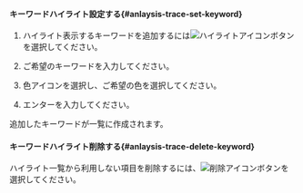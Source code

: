 #### キーワードハイライト設定する{#anlaysis-trace-set-keyword}

1. ハイライト表示するキーワードを追加するには![ハイライトアイコン](/img/ic-highlight.svg)ボタンを選択してください。

   <ImgLang img="analysis-tx-transaction-log-highlight-keyword.png" desc="キーワード·ハイライト" />

2. ご希望のキーワードを入力してください。

3. 色アイコンを選択し、ご希望の色を選択してください。

4. エンターを入力してください。

追加したキーワードが一覧に作成されます。

#### キーワードハイライト削除する{#anlaysis-trace-delete-keyword}

ハイライト一覧から利用しない項目を削除するには、![削除アイコン](/img/ic-minus.svg)ボタンを選択してください。
